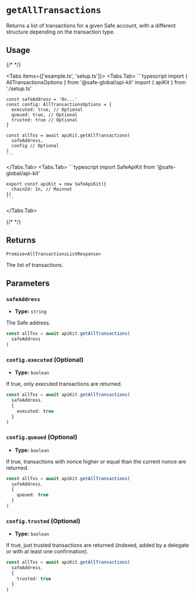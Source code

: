 
# `getAllTransactions`

Returns a list of transactions for a given Safe account, with a different structure depending on the transaction type.

## Usage

{/* <!-- vale off --> */}

<Tabs items={['example.ts', 'setup.ts']}>
  <Tabs.Tab>
    ```typescript
    import { AllTransactionsOptions } from '@safe-global/api-kit'
    import { apiKit } from './setup.ts'

    const safeAddress = '0x...'
    const config: AllTransactionsOptions = {
      executed: true, // Optional
      queued: true, // Optional
      trusted: true // Optional
    }

    const allTxs = await apiKit.getAllTransactions(
      safeAddress,
      config // Optional
    )
    ```
  </Tabs.Tab>
  <Tabs.Tab>
    ```typescript
    import SafeApiKit from '@safe-global/api-kit'

    export const apiKit = new SafeApiKit({
      chainId: 1n, // Mainnet
    })
    ```
  </Tabs.Tab>
</Tabs>

{/* <!-- vale on --> */}

## Returns

`Promise<AllTransactionsListResponse>`

The list of transactions.

## Parameters

### `safeAddress`

- **Type:** `string`

The Safe address.

```typescript focus=2
const allTxs = await apiKit.getAllTransactions(
  safeAddress
)
```

### `config.executed` (Optional)

- **Type:** `boolean`

If true, only executed transactions are returned.

```typescript focus=4
const allTxs = await apiKit.getAllTransactions(
  safeAddress,
  {
    executed: true
  }
)
```

### `config.queued` (Optional)

- **Type:** `boolean`

If true, transactions with nonce higher or equal than the current nonce are returned.

```typescript focus=4
const allTxs = await apiKit.getAllTransactions(
  safeAddress,
  {
    queued: true
  }
)
```

### `config.trusted` (Optional)

- **Type:** `boolean`

If true, just trusted transactions are returned (indexed, added by a delegate or with at least one confirmation).

```typescript focus=4
const allTxs = await apiKit.getAllTransactions(
  safeAddress,
  {
    trusted: true
  }
)
```
